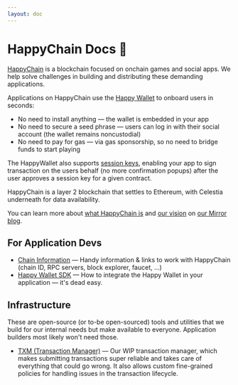 ```yaml
---
layout: doc
---
```


# HappyChain Docs 🤠

[HappyChain] is a blockchain focused on onchain games and social apps.
We help solve challenges in building and distributing these demanding applications.

Applications on HappyChain use the [Happy Wallet] to onboard users in seconds:

- No need to install anything — the wallet is embedded in your app
- No need to secure a seed phrase — users can log in with their social account (the wallet remains noncustodial)
- No need to pay for gas — via gas sponsorship, so no need to bridge funds to start playing

The HappyWallet also supports [session keys], enabling your app to sign transaction on the users
behalf (no more confirmation popups) after the user approves a session key for a given contract.

HappyChain is a layer 2 blockchain that settles to Ethereum, with Celestia underneath for data
availability.

You can learn more about [what HappyChain is][happy-beginnings] and [our vision][conjuring-creation]
on [our Mirror blog][mirror].

[HappyChain]: https://happy.tech/
[session keys]: /sdk/js/getting-started#session-keys
[Happy Wallet]: /sdk
[happy-beginnings]: https://blog.happy.tech/gdfC_lMuutG32oH6ma7Q9o0kW4UaVNBqo8j4CfdL5Es
[conjuring-creation]: https://blog.happy.tech/fRzxvFCALjMIRx48h0VayyaSw1mdsZ7rk0eRO_XtZIc
[mirror]: https://blog.happy.tech/

## For Application Devs

- [Chain Information] — Handy information & links to work with HappyChain (chain ID, RPC servers, block explorer, faucet, ...)
- [Happy Wallet SDK] — How to integrate the Happy Wallet in your application — it's dead easy.

[Chain Information]: /chain
[Happy Wallet SDK]: /sdk

## Infrastructure

These are open-source (or to-be open-sourced) tools and utilities that we build for our internal
needs but make available to everyone. Application builders most likely won't need those.

- [TXM (Transaction Manager)] — Our WIP transaction manager, which makes submitting transactions super reliable
and takes care of everything that could go wrong. It also allows custom fine-grained policies for
handling issues in the transaction lifecycle.

[TXM (Transaction Manager)]: /txm